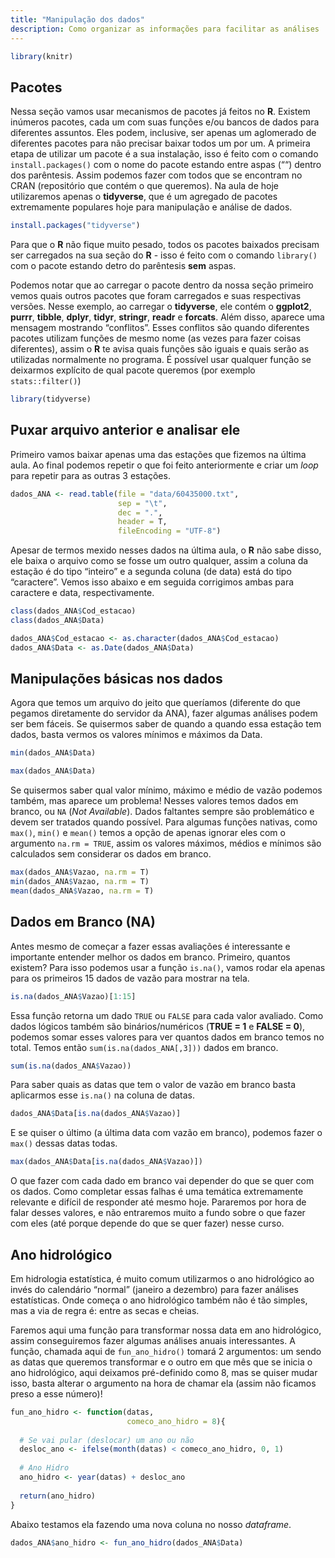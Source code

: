 ```yaml
---
title: "Manipulação dos dados"
description: Como organizar as informações para facilitar as análises
---
```


```r
library(knitr)
```

## Pacotes
Nessa seção vamos usar mecanismos de pacotes já feitos no **R**. Existem inúmeros pacotes, cada um com suas funções e/ou bancos de dados para diferentes assuntos. Eles podem, inclusive, ser apenas um aglomerado de diferentes pacotes para não precisar baixar todos um por um. A primeira etapa de utilizar um pacote é a sua instalação, isso é feito com o comando `install.packages()` com o nome do pacote estando entre aspas ("") dentro dos parêntesis. Assim podemos fazer com todos que se encontram no CRAN (repositório que contém o que queremos). Na aula de hoje utilizaremos apenas o **tidyverse**, que é um agregado de pacotes extremamente populares hoje para manipulação e análise de dados.

```r
install.packages("tidyverse")
```

Para que o **R** não fique muito pesado, todos os pacotes baixados precisam ser carregados na sua seção do **R** - isso é feito com o comando `library()` com o pacote estando detro do parêntesis **sem** aspas.

Podemos notar que ao carregar o pacote dentro da nossa seção primeiro vemos quais outros pacotes que foram carregados e suas respectivas versões. Nesse exemplo, ao carregar o **tidyverse**, ele contém o **ggplot2**, **purrr**, **tibble**, **dplyr**, **tidyr**, **stringr**, **readr** e **forcats**. Além disso, aparece uma mensagem mostrando "conflitos". Esses conflitos são quando diferentes pacotes utilizam funções de mesmo nome (as vezes para fazer coisas diferentes), assim o **R** te avisa quais funções são iguais e quais serão as utilizadas normalmente no programa. É possível usar qualquer função se deixarmos explícito de qual pacote queremos (por exemplo `stats::filter()`)

```r
library(tidyverse)
```

## Puxar arquivo anterior e analisar ele

Primeiro vamos baixar apenas uma das estações que fizemos na última aula. Ao final podemos repetir o que foi feito anteriormente e criar um *loop* para repetir para as outras 3 estações.

```r
dados_ANA <- read.table(file = "data/60435000.txt",
                        sep = "\t",
                        dec = ".",
                        header = T,
                        fileEncoding = "UTF-8")
```

Apesar de termos mexido nesses dados na última aula, o **R** não sabe disso, ele baixa o arquivo como se fosse um outro qualquer, assim a coluna da estação é do tipo "inteiro" e a segunda coluna (de data) está do tipo "caractere". Vemos isso abaixo e em seguida corrigimos ambas para caractere e data, respectivamente.

```r
class(dados_ANA$Cod_estacao)
class(dados_ANA$Data)

dados_ANA$Cod_estacao <- as.character(dados_ANA$Cod_estacao)
dados_ANA$Data <- as.Date(dados_ANA$Data)
```

## Manipulações básicas nos dados

Agora que temos um arquivo do jeito que queríamos (diferente do que pegamos diretamente do servidor da ANA), fazer algumas análises podem ser bem fáceis. Se quisermos saber de quando a quando essa estação tem dados, basta vermos os valores mínimos e máximos da Data.

```r
min(dados_ANA$Data)
```

```r
max(dados_ANA$Data)
```

Se quisermos saber qual valor mínimo, máximo e médio de vazão podemos também, mas aparece um problema! Nesses valores temos dados em branco, ou `NA` (*Not Available*). Dados faltantes sempre são problemático e devem ser tratados quando possível. Para algumas funções nativas, como `max()`, `min()` e `mean()` temos a opção de apenas ignorar eles com o argumento `na.rm = TRUE`, assim os valores máximos, médios e mínimos são calculados sem considerar os dados em branco.

```r
max(dados_ANA$Vazao, na.rm = T)
min(dados_ANA$Vazao, na.rm = T)
mean(dados_ANA$Vazao, na.rm = T)
```

## Dados em Branco (NA)
Antes mesmo de começar a fazer essas avaliações é interessante e importante entender melhor os dados em branco. Primeiro, quantos existem? Para isso podemos usar a função `is.na()`, vamos rodar ela apenas para os primeiros 15 dados de vazão para mostrar na tela.

```r
is.na(dados_ANA$Vazao)[1:15]
```

Essa função retorna um dado `TRUE` ou `FALSE` para cada valor avaliado. Como dados lógicos também são binários/numéricos (**TRUE = 1** e **FALSE = 0**), podemos somar esses valores para ver quantos dados em branco temos no total. Temos então `sum(is.na(dados_ANA[,3]))` dados em branco.

```r
sum(is.na(dados_ANA$Vazao))
```

Para saber quais as datas que tem o valor de vazão em branco basta aplicarmos esse `is.na()` na coluna de datas.

```r
dados_ANA$Data[is.na(dados_ANA$Vazao)]
```

E se quiser o último (a última data com vazão em branco), podemos fazer o `max()` dessas datas todas.
 
```r
max(dados_ANA$Data[is.na(dados_ANA$Vazao)])
```

O que fazer com cada dado em branco vai depender do que se quer com os dados. Como completar essas falhas é uma temática extremamente relevante e difícil de responder até mesmo hoje. Pararemos por hora de falar desses valores, e não entraremos muito a fundo sobre o que fazer com eles (até porque depende do que se quer fazer) nesse curso.

## Ano hidrológico

Em hidrologia estatística, é muito comum utilizarmos o ano hidrológico ao invés do calendário "normal" (janeiro a dezembro) para fazer análises estatísticas. Onde começa o ano hidrológico também não é tão simples, mas a via de regra é: entre as secas e cheias.

Faremos aqui uma função para transformar nossa data em ano hidrológico, assim conseguiremos fazer algumas análises anuais interessantes. A função, chamada aqui de `fun_ano_hidro()` tomará 2 argumentos: um sendo as datas que queremos transformar e o outro em que mês que se inicia o ano hidrológico, aqui deixamos pré-definido como 8, mas se quiser mudar isso, basta alterar o argumento na hora de chamar ela (assim não ficamos preso a esse número)!


```r
fun_ano_hidro <- function(datas,
                          comeco_ano_hidro = 8){
  
  # Se vai pular (deslocar) um ano ou não
  desloc_ano <- ifelse(month(datas) < comeco_ano_hidro, 0, 1)
  
  # Ano Hidro
  ano_hidro <- year(datas) + desloc_ano
  
  return(ano_hidro)
}
```

Abaixo testamos ela fazendo uma nova coluna no nosso *dataframe*.

```r
dados_ANA$ano_hidro <- fun_ano_hidro(dados_ANA$Data)
```
